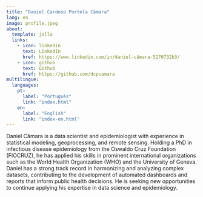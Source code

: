 ```yaml
---
title: "Daniel Cardoso Portela Câmara"
lang: en
image: profile.jpeg
about:
  template: jolla
  links:
    - icon: linkedin
      text: LinkedIn
      href: https://www.linkedin.com/in/daniel-câmara-5270732b3/
    - icon: github
      text: Github
      href: https://github.com/dcpcamara
multilingue:
  languages: 
    pt: 
      label: "Português"
      link: "index.html"
    en: 
      label: "English"
      link: "index-en.html"
---
```


Daniel Câmara is a data scientist and epidemiologist with experience in statistical modeling, geoprocessing, and remote sensing. Holding a PhD in infectious disease epidemiology from the Oswaldo Cruz Foundation (FIOCRUZ), he has applied his skills in prominent international organizations such as the World Health Organization (WHO) and the University of Geneva. Daniel has a strong track record in harmonizing and analyzing complex datasets, contributing to the development of automated dashboards and reports that inform public health decisions. He is seeking new opportunities to continue applying his expertise in data science and epidemiology.
